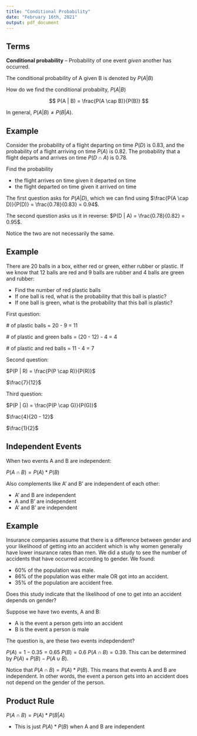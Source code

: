 ```yaml
---
title: "Conditional Probability"
date: "February 16th, 2021"
output: pdf_document
---
```


## Terms

**Conditional probability** -- Probability of one event _given_ another has occurred.

The conditional probability of A given B is denoted by $P(A | B)$

How do we find the conditional probabilty, $P(A | B)$

$$
P(A | B) = \frac{P(A \cap B)}{P(B)}
$$

In general, $P(A | B) \neq P(B | A)$.

## Example

Consider the probability of a flight departing on time $P(D)$ is 0.83, and the probability of a flight arriving on time $P(A)$ is 0.82. The probability that a flight departs and arrives on time $P(D \cap A)$ is 0.78.

Find the probability

* the flight arrives on time given it departed on time
* the flight departed on time given it arrived on time

The first question asks for $P(A | D)$, which we can find using $\frac{P(A \cap D)}{P(D)} = \frac{0.78}{0.83} = 0.94$.

The second question asks us it in reverse: $P(D | A) = \frac{0.78}{0.82} = 0.95$.

Notice the two are not necessarily the same.

## Example

There are 20 balls in a box, either red or green, either rubber or plastic. If we know that 12 balls are red and 9 balls are rubber and 4 balls are green and rubber:

* Find the number of red plastic balls
* If one ball is red, what is the probability that this ball is plastic?
* If one ball is green, what is the probability that this ball is plastic?

First question:

\# of plastic balls = 20 - 9 = 11

\# of plastic and green balls = (20 - 12) - 4 = 4

\# of plastic and red balls = 11 - 4 = 7

Second question:

$P(P | R) = \frac{P(P \cap R)}{P(R)}$

$\frac{7}{12}$

Third question:

$P(P | G) = \frac{P(P \cap G)}{P(G)}$

$\frac{4}{20 - 12}$

$\frac{1}{2}$

## Independent Events

When two events A and B are independent:

$P(A \cap B) = P(A) * P(B)$

Also complements like A' and B' are independent of each other:

* A' and B are independent
* A and B' are independent
* A' and B' are independent

## Example

Insurance companies assume that there is a difference between gender and your likelihood of getting into an accident which is why women generally have lower insurance rates than men. We did a study to see the number of accidents that have occurred according to gender. We found:

* 60% of the population was male.
* 86% of the population was either male OR got into an accident.
* 35% of the population are accident free.

Does this study indicate that the likelihood of one to get into an accident depends on gender?

Suppose we have two events, A and B:

* A is the event a person gets into an accident
* B is the event a person is male

The question is, are these two events indepdendent?

$P(A) = 1 - 0.35 = 0.65$
$P(B) = 0.6$
$P(A \cap B) = 0.39$. This can be determined by $P(A) + P(B) - P(A \cup B)$.

Notice that $P(A \cap B) = P(A) * P(B)$. This means that events A and B are independent. In other words, the event a person gets into an accident does not depend on the gender of the person. 

## Product Rule

$P(A \cap B) = P(A) * P(B|A)$

* This is just $P(A) * P(B)$ when A and B are independent
